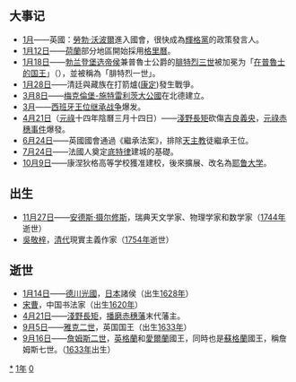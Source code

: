 {{yearTOC|1701|清'''[[康熙_(年号)|康熙]]四十年'''；越南'''[[正和_(越南)|正和]]二十二年'''；日本'''[[元祿|元祿]]十四年'''}}
== 大事记 ==
* [[1月|1月]]——英國：[[罗伯特·沃波尔|勞勃·沃波爾]]進入國會，很快成為[[輝格黨|輝格黨]]的政策發言人。
* [[1月12日|1月12日]]——[[荷蘭|荷蘭]]部分地區開始採用[[格里曆|格里曆]]。
* [[1月18日|1月18日]]——[[勃兰登堡|勃兰登堡]][[选帝侯|选帝侯]]兼普魯士公爵的[[腓特烈一世_(普魯士)|腓特烈三世]]被加冕为「[[普魯士君主列表|在普魯士的国王]]」（{{lang|de|König in Preußen}}），並被稱為「腓特烈一世」。
* [[1月28日|1月28日]]——清廷與藏族在打箭爐([[康定市|康定]])發生戰爭。
* [[3月8日|3月8日]]——[[梅克倫堡-施特雷利茨大公國|梅克倫堡-施特雷利茨大公國]]在北德建立。
* [[3月|3月]]——[[西班牙王位繼承戰爭|西班牙王位继承战争]]爆发。
* [[4月21日|4月21日]]（[[元祿|元祿]]十四年陰曆三月十四日）——[[淺野長矩|淺野長矩]]砍傷[[吉良義央|吉良義央]]，[[元祿赤穗事件|元祿赤穗事件]]爆發。
* [[6月24日|6月24日]]——英國國會通過《繼承法案》，排除[[天主教|天主教]]徒繼承王位。
* [[7月24日|7月24日]]——法國人奠定[[底特律_(密歇根州)|底特律]]建城的基礎。
* [[10月9日|10月9日]]——康涅狄格高等学校獲准建校，後來擴展、改名為[[耶鲁大学|耶鲁大学]]。

== 出生 ==
* [[11月27日|11月27日]]——[[安德斯·摄尔修斯|安德斯·摄尔修斯]]，瑞典天文学家、物理学家和数学家（[[1744年|1744年]]逝世）
* [[吳敬梓|吳敬梓]]，[[清代|清代]]現實主義作家（[[1754年|1754年]]逝世）

== 逝世 ==
{{Wikisource year mention}}
* [[1月14日|1月14日]]——[[德川光圀|德川光國]]，[[日本|日本]]諸侯（出生[[1628年|1628年]]）
* [[宋曹|宋曹]]，中国书法家（出生[[1620年|1620年]]）
* [[4月21日|4月21日]]——[[淺野長矩|淺野長矩]]，[[播磨赤穗藩|播磨赤穗藩]]末代藩主。
* [[9月5日|9月5日]]——[[雅克二世_(英国)|雅克二世]]，英国国王（出生[[1633年|1633年]]）
* [[9月16日|9月16日]]——[[詹姆斯二世_(英格蘭)|詹姆斯二世]]，[[英格蘭|英格蘭]]和[[愛爾蘭|愛爾蘭]]國王，同時也是[[蘇格蘭|蘇格蘭]]國王，稱詹姆斯七世。（[[1633年|1633年]]出生）

[[Category:1701年|*]]
[[Category:1700年代|1年]]
[[Category:18世纪各年|0]]